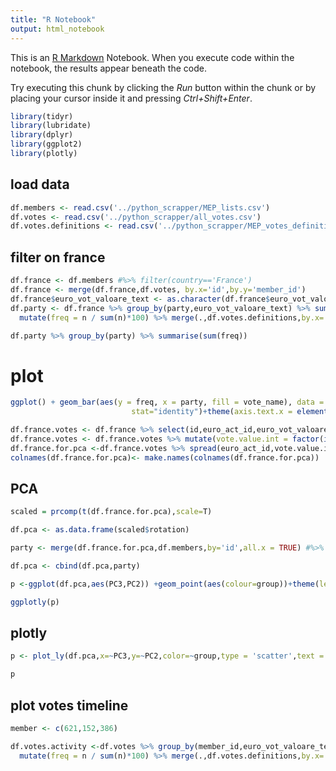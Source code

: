 ```yaml
---
title: "R Notebook"
output: html_notebook
---
```


This is an [R Markdown](http://rmarkdown.rstudio.com) Notebook. When you execute code within the notebook, the results appear beneath the code. 

Try executing this chunk by clicking the *Run* button within the chunk or by placing your cursor inside it and pressing *Ctrl+Shift+Enter*. 

```r
library(tidyr)
library(lubridate)
library(dplyr)
library(ggplot2)
library(plotly)
```

## load data
```r
df.members <- read.csv('../python_scrapper/MEP_lists.csv')
df.votes <- read.csv('../python_scrapper/all_votes.csv')
df.votes.definitions <- read.csv('../python_scrapper/MEP_votes_definitions.csv')
```

## filter on france

```r
df.france <- df.members #%>% filter(country=='France')
df.france <- merge(df.france,df.votes, by.x='id',by.y='member_id')
df.france$euro_vot_valoare_text <- as.character(df.france$euro_vot_valoare_text)
df.party <- df.france %>% group_by(party,euro_vot_valoare_text) %>% summarise(n=n()) %>%
  mutate(freq = n / sum(n)*100) %>% merge(.,df.votes.definitions,by.x='euro_vot_valoare_text',by.y='vote_id')

df.party %>% group_by(party) %>% summarise(sum(freq))
```

# plot
```r
ggplot() + geom_bar(aes(y = freq, x = party, fill = vote_name), data = df.party,
                           stat="identity")+theme(axis.text.x = element_text(angle = 90))+coord_flip()
```

```r

df.france.votes <- df.france %>% select(id,euro_act_id,euro_vot_valoare_text)
df.france.votes <- df.france.votes %>% mutate(vote.value.int = factor(ifelse(euro_vot_valoare_text == "+", 1,ifelse(euro_vot_valoare_text == "-",-2,ifelse(euro_vot_valoare_text=='0',-1,0))))) %>% select(-euro_vot_valoare_text) %>% mutate(vote.value.int=as.numeric(vote.value.int))
df.france.for.pca <-df.france.votes %>% spread(euro_act_id,vote.value.int,fill = 0)
colnames(df.france.for.pca)<- make.names(colnames(df.france.for.pca))

```

## PCA

```r
scaled = prcomp(t(df.france.for.pca),scale=T)

df.pca <- as.data.frame(scaled$rotation)

party <- merge(df.france.for.pca,df.members,by='id',all.x = TRUE) #%>% filter(country=='France') #%>% select(party) 

df.pca <- cbind(df.pca,party)

p <-ggplot(df.pca,aes(PC3,PC2)) +geom_point(aes(colour=group))+theme(legend.position="bottom")#+geom_text(aes(label=party$name),hjust=0, vjust=0,size=3)

ggplotly(p)


```
## plotly
```r
p <- plot_ly(df.pca,x=~PC3,y=~PC2,color=~group,type = 'scatter',text = ~ paste(name, party))

p
```

## plot votes timeline

```r
member <- c(621,152,386)

df.votes.activity <-df.votes %>% group_by(member_id,euro_vot_valoare_text)%>%  summarise(n=n()) %>%
  mutate(freq = n / sum(n)*100) %>% merge(.,df.votes.definitions,by.x='euro_vot_valoare_text',by.y='vote_id')  %>% merge(.,df.members,by.y='id',by.x='member_id') %>% filter(vote_name=='Absent') %>% arrange(freq)
```


